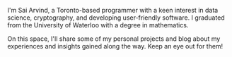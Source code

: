 I'm Sai Arvind, a Toronto-based programmer with a keen interest in data science, cryptography, and developing user-friendly software.
I graduated from the University of Waterloo with a degree in mathematics.  

On this space, I'll share some of my personal projects and blog about my experiences and insights gained along the way. Keep an eye out for them!
